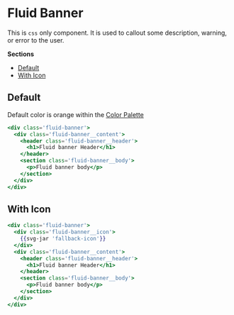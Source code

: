 
# Fluid Banner

This is `css` only component. It is used to callout some description, warning, or error to the user.

**Sections**
- [Default](#default)
- [With Icon](#with-icon)

## Default

Default color is orange within the [Color Palette](https://movableink.github.io/tailwind-config/?path=/story/guides-color--palette)


<Story id="components-fluid-banner--default" name="Fluid Banner" height="150px"/>


```hbs
<div class='fluid-banner'>
  <div class='fluid-banner__content'>
    <header class='fluid-banner__header'>
      <h1>Fluid banner Header</h1>
    </header>
    <section class='fluid-banner__body'>
      <p>Fluid banner body</p>
    </section>
  </div>
</div>
```

## With Icon


<Story id="components-fluid-banner--with-icon" name="Fluid Badge w/icon" height="150px"/>


```hbs
<div class='fluid-banner'>
  <div class='fluid-banner__icon'>
    {{svg-jar 'fallback-icon'}}
  </div>
  <div class='fluid-banner__content'>
    <header class='fluid-banner__header'>
      <h1>Fluid banner Header</h1>
    </header>
    <section class='fluid-banner__body'>
      <p>Fluid banner body</p>
    </section>
  </div>
</div>
```
